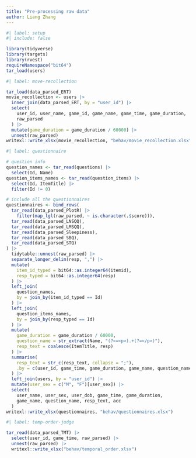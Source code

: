 ```yaml
---
title: "Pre-processing raw data"
author: Liang Zhang
---
```


```r
#| label: setup
#| include: false

library(tidyverse)
library(targets)
library(rvest)
requireNamespace("bit64")
tar_load(users)
```

```r
#| label: move-recollection

tar_load(data_parsed_ERT)
movie_recollection <- users |>
  inner_join(data_parsed_ERT, by = "user_id") |>
  select(
    user_id, user_name, game_id, game_name, game_time, game_duration, 
    raw_parsed
  ) |>
  mutate(game_duration = game_duration / 60000) |>
  unnest(raw_parsed)
writexl::write_xlsx(movie_recollection, "behav/movie_recollection.xlsx")
```

```r
#| label: questionnaire

# question info
question_names <- tar_read(questions) |>
  select(Id, Name)
question_items_names <- tar_read(question_items) |>
  select(Id, ItemTitle) |> 
  filter(Id != 0)

# include all the questionnaires
questionnaires <- bind_rows(
  tar_read(data_parsed_PlotR) |>
    filter(map_lgl(raw_parsed, ~ is.character(.$score))),
  tar_read(data_parsed_LNSQQ),
  tar_read(data_parsed_LMSQQ),
  tar_read(data_parsed_Sleepiness),
  tar_read(data_parsed_SBQ),
  tar_read(data_parsed_STQ)
) |> 
  tidytable::unnest(raw_parsed) |> 
  separate_longer_delim(resp, ",") |> 
  mutate(
    item_id_typed = bit64::as.integer64(itemid),
    resp_typed = bit64::as.integer64(resp)
  ) |> 
  left_join(
    question_names, 
    by = join_by(item_id_typed == Id)
  ) |> 
  left_join(
    question_items_names,
    by = join_by(resp_typed == Id)
  ) |> 
  mutate(
    game_duration = game_duration / 60000,
    question_name = str_extract(Name, "(?<=<p>).+(?=</p>)"),
    resp_text = coalesce(ItemTitle, resp)
  ) |> 
  summarise(
    resp_text = str_c(resp_text, collapse = ";"),
    .by = c(user_id, game_time, game_duration, game_name, question_name, acc)
  ) |> 
  left_join(users, by = "user_id") |> 
  mutate(user_sex = c("M", "F")[user_sex]) |> 
  select(
    user_name, user_sex, user_dob, game_time, game_duration,
    game_name, question_name, resp_text, acc
  )
writexl::write_xlsx(questionnaires, "behav/questionnaires.xlsx")
```

```r
#| label: temp-order-judge

tar_read(data_parsed_TMT) |>
  select(user_id, game_time, raw_parsed) |> 
  unnest(raw_parsed) |> 
  writexl::write_xlsx("behav/temporal_order.xlsx")
```
